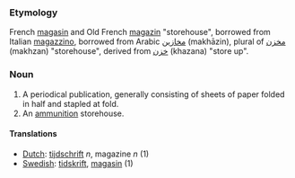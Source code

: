 ===Etymology===
French [[magasin]] and Old French [[magazin]] "storehouse", borrowed from Italian [[magazzino]], borrowed from Arabic [[مخازين]] (makhāzin), plural of [[مخزن]] (makhzan) "storehouse", derived from [[خزن]] (khazana) "store up".

===Noun===
# A periodical publication, generally consisting of sheets of paper folded in half and stapled at fold.
# An [[ammunition]] storehouse.

====Translations====
*[[Dutch]]: [[tijdschrift]] ''n'', magazine ''n'' (1)
*[[Swedish]]: [[tidskrift]], [[magasin]] (1)